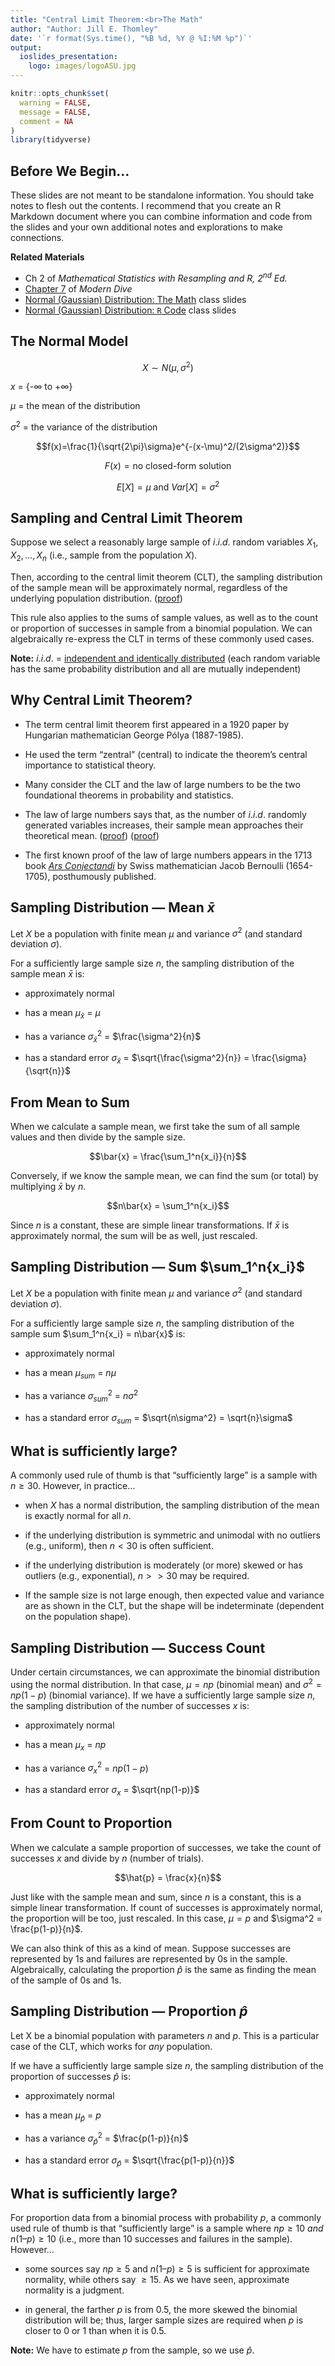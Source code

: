```yaml
---
title: "Central Limit Theorem:<br>The Math"
author: "Author: Jill E. Thomley"
date: '`r format(Sys.time(), "%B %d, %Y @ %I:%M %p")`'
output: 
  ioslides_presentation:
    logo: images/logoASU.jpg
---
```


```r
knitr::opts_chunk$set(
  warning = FALSE,
  message = FALSE,
  comment = NA
)
library(tidyverse)
```


## Before We Begin...

These slides are not meant to be standalone information. You should take notes to flesh out the contents. I recommend that you create an R Markdown document where you can combine information and code from the slides and your own additional notes and explorations to make connections.

**Related Materials**

* Ch 2 of *Mathematical Statistics with Resampling and R, 2^nd^ Ed.*
* [Chapter 7](https://moderndive.com/7-sampling.html) of *Modern Dive*
* [Normal (Gaussian) Distribution: The Math ](https://stat-jet-asu.github.io/StatisticalDataAnalysis1/Slides/NormalDistributionTheory.html) class slides
* [Normal (Gaussian) Distribution: `R` Code ](https://stat-jet-asu.github.io/StatisticalDataAnalysis1/Slides/NormalDistributionRCode.html) class slides


## The Normal Model

$$X \sim N(\mu,\sigma^2)$$

$x$ = {-$\infty$ to +$\infty$} 

$\mu$ = the mean of the distribution  

$\sigma^2$ = the variance of the distribution  

$$f(x)=\frac{1}{\sqrt{2\pi}\sigma}e^{-(x-\mu)^2/(2\sigma^2)}$$

$$F(x) = \text{no closed-form solution}$$

$$E[X] = \mu \text{ and }Var[X] = \sigma^2$$


## Sampling and Central Limit Theorem

Suppose we select a reasonably large sample of $i.i.d.$ random variables $X_1, X_2, ..., X_n$ (i.e., sample from the population $X$).

Then, according to the central limit theorem (CLT), the sampling distribution of the sample mean will be approximately normal, regardless of the underlying population distribution. ([proof](https://towardsdatascience.com/central-limit-theorem-proofs-actually-working-through-the-math-a994cd582b33))

This rule also applies to the sums of sample values, as well as to the count or proportion of successes in sample from a binomial population. We can algebraically re-express the CLT in terms of these commonly used cases.

**Note:** $i.i.d.$ = [independent and identically distributed](https://towardsdatascience.com/independent-and-identically-distributed-ce250ad1bfa8) (each random variable has the same probability distribution and all are mutually independent)


## Why Central Limit Theorem?

* The term central limit theorem first appeared in a 1920 paper by Hungarian mathematician George Pólya (1887-1985). 

* He used the term "zentral" (central) to indicate the theorem's central importance to statistical theory. 

* Many consider the CLT and the law of large numbers to be the two foundational theorems in probability and statistics.

* The law of large numbers says that, as the number of $i.i.d.$ randomly generated variables increases, their sample mean approaches their theoretical mean. ([proof](https://towardsdatascience.com/proof-of-the-law-of-large-numbers-part-1-the-weak-law-daf412178d3a)) ([proof](https://towardsdatascience.com/proof-of-the-law-of-large-numbers-part-2-the-strong-law-356aa608ca5d))

* The first known proof of the law of large numbers appears in the 1713 book [*Ars Conjectandi*](https://books.google.com/books?id=XPOf7STJ3y4C&pg=PP5#v=onepage&q&f=false) by Swiss mathematician Jacob Bernoulli (1654-1705), posthumously published.


## Sampling Distribution --- Mean $\bar{x}$

Let $X$ be a population with finite mean $\mu$ and variance $\sigma^2$ (and standard deviation $\sigma$). 

For a sufficiently large sample size $n$, the sampling distribution of the sample mean $\bar{x}$ is:

* approximately normal

* has a mean $\mu_{\bar{x}}$ = $\mu$

* has a variance $\sigma^2_{\bar{x}}$ = $\frac{\sigma^2}{n}$

* has a standard error $\sigma_{\bar{x}}$ = $\sqrt{\frac{\sigma^2}{n}} = \frac{\sigma}{\sqrt{n}}$


## From Mean to Sum

When we calculate a sample mean, we first take the sum of all sample values and then divide by the sample size.

$$\bar{x} = \frac{\sum_1^n{x_i}}{n}$$

Conversely, if we know the sample mean, we can find the sum (or total) by multiplying $\bar{x}$ by $n$.

$$n\bar{x} = \sum_1^n{x_i}$$

Since $n$ is a constant, these are simple linear transformations. If $\bar{x}$ is approximately normal, the sum will be as well, just rescaled.


## Sampling Distribution --- Sum $\sum_1^n{x_i}$

Let $X$ be a population with finite mean $\mu$ and variance $\sigma^2$ (and standard deviation $\sigma$). 

For a sufficiently large sample size $n$, the sampling distribution of the sample sum $\sum_1^n{x_i} = n\bar{x}$ is:

* approximately normal

* has a mean $\mu_{sum}$ = $n\mu$

* has a variance $\sigma^2_{sum}$ = $n\sigma^2$

* has a standard error $\sigma_{sum}$ = $\sqrt{n\sigma^2} = \sqrt{n}\sigma$


## What is sufficiently large?

A commonly used rule of thumb is that "sufficiently large" is a sample with $n \ge 30$. However, in practice...

* when $X$ has a normal distribution, the sampling distribution of the mean is exactly normal for all $n$.

* if the underlying distribution is symmetric and unimodal with no outliers (e.g., uniform), then $n < 30$ is often sufficient.

* if the underlying distribution is moderately (or more) skewed or has outliers (e.g., exponential), $n >> 30$ may be required.

* If the sample size is not large enough, then expected value and variance are as shown in the CLT, but the shape will be indeterminate (dependent on the population shape).


## Sampling Distribution --- Success Count

Under certain circumstances, we can approximate the binomial distribution using the normal distribution. In that case, $\mu = np$ (binomial mean) and $\sigma^2 = np(1-p)$ (binomial variance). If we have a sufficiently large sample size $n$, the sampling distribution of the number of successes $x$ is:

* approximately normal

* has a mean $\mu_x$ = $np$

* has a variance $\sigma^2_x$ = $np(1-p)$

* has a standard error $\sigma_x$ = $\sqrt{np(1-p)}$


## From Count to Proportion

When we calculate a sample proportion of successes, we take the count of successes $x$ and divide by $n$ (number of trials).

$$\hat{p} = \frac{x}{n}$$

Just like with the sample mean and sum, since $n$ is a constant, this is a simple linear transformation. If count of successes is approximately normal, the proportion will be too, just rescaled. In this case, $\mu = p$ and $\sigma^2 = \frac{p(1-p)}{n}$.

We can also think of this as a kind of mean. Suppose successes are represented by $1$s and failures are represented by $0$s in the sample. Algebraically, calculating the proportion $\hat{p}$ is the same as finding the mean of the sample of $0$s and $1$s. 


## Sampling Distribution --- Proportion $\hat{p}$

Let X be a binomial population with parameters $n$ and $p$. This is a particular case of the CLT, which works for *any* population.

If we have a sufficiently large sample size $n$, the sampling distribution of the proportion of successes $\hat{p}$ is:

* approximately normal

* has a mean $\mu_\hat{p}$ = $p$

* has a variance $\sigma^2_\hat{p}$ = $\frac{p(1-p)}{n}$

* has a standard error $\sigma_\hat{p}$ = $\sqrt{\frac{p(1-p)}{n}}$


## What is sufficiently large?

For proportion data from a binomial process with probability $p$, a commonly used rule of thumb is that "sufficiently large" is a sample where $np \ge 10$ *and* $n(1 – p) \ge 10$ (i.e., more than 10 successes and failures in the sample). However...

* some sources say $np \ge 5$ and $n(1 – p) \ge 5$ is sufficient for approximate normality, while others say $\ge 15$. As we have seen, approximate normality is a judgment.

* in general, the farther $p$ is from $0.5$, the more skewed the binomial distribution will be; thus, larger sample sizes are required when $p$ is closer to $0$ or $1$ than when it is $0.5$.

**Note:** We have to estimate $p$ from the sample, so we use $\hat{p}$.
